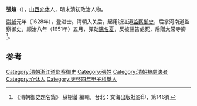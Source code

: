 {{SelfDistinguish|指中華民國38年10月28日總統令褒揚的張煊，刊11月7日《總統府公報》第241號第1版}}

'''張煊'''（{{bd|？||1651年||Z}}），[[山西|山西]][[介休|介休]]人，明末清初政治人物。

[[崇祯|崇祯]]元年（1628年），登进士。清朝入关后，起用浙江道[[监察御史|监察御史]]，后掌河南道監察御史，顺治八年（1651年）五月，彈劾[[陳名夏|陳名夏]]，反被誣告處死，后贈太常寺卿<ref>《清朝御史題名錄》 蘇樹蕃 編輯，台北：文海出版社影印，第146頁</ref>。

==参考==
{{reflist}}
{{清朝人物小作品}}
{{崇禎元年戊辰科殿試金榜}}
{{DEFAULTSORT:Zhang張}}
[[Category:清朝浙江道監察御史|Category:清朝浙江道監察御史]]
[[Category:張姓|Category:張姓]]
[[Category:清朝被處決者|Category:清朝被處決者]]
[[Category:介休人|Category:介休人]]
[[Category:天啓四年甲子科舉人|Category:天啓四年甲子科舉人]]